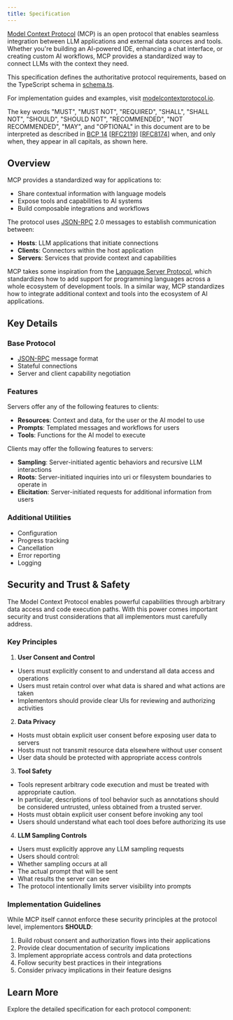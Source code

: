 ```yaml
---
title: Specification
---
```


<div id="enable-section-numbers"/>

[Model Context Protocol](https://modelcontextprotocol.io) (MCP) is an open protocol that
enables seamless integration between LLM applications and external data sources and
tools. Whether you're building an AI-powered IDE, enhancing a chat interface, or creating
custom AI workflows, MCP provides a standardized way to connect LLMs with the context
they need.

This specification defines the authoritative protocol requirements, based on the
TypeScript schema in
[schema.ts](https://github.com/modelcontextprotocol/specification/blob/main/schema/2025-06-18/schema.ts).

For implementation guides and examples, visit
[modelcontextprotocol.io](https://modelcontextprotocol.io).

The key words "MUST", "MUST NOT", "REQUIRED", "SHALL", "SHALL NOT", "SHOULD", "SHOULD
NOT", "RECOMMENDED", "NOT RECOMMENDED", "MAY", and "OPTIONAL" in this document are to be
interpreted as described in [BCP 14](https://datatracker.ietf.org/doc/html/bcp14)
[[RFC2119](https://datatracker.ietf.org/doc/html/rfc2119)]
[[RFC8174](https://datatracker.ietf.org/doc/html/rfc8174)] when, and only when, they
appear in all capitals, as shown here.

## Overview

MCP provides a standardized way for applications to:

- Share contextual information with language models
- Expose tools and capabilities to AI systems
- Build composable integrations and workflows

The protocol uses [JSON-RPC](https://www.jsonrpc.org/) 2.0 messages to establish
communication between:

- **Hosts**: LLM applications that initiate connections
- **Clients**: Connectors within the host application
- **Servers**: Services that provide context and capabilities

MCP takes some inspiration from the
[Language Server Protocol](https://microsoft.github.io/language-server-protocol/), which
standardizes how to add support for programming languages across a whole ecosystem of
development tools. In a similar way, MCP standardizes how to integrate additional context
and tools into the ecosystem of AI applications.

## Key Details

### Base Protocol

- [JSON-RPC](https://www.jsonrpc.org/) message format
- Stateful connections
- Server and client capability negotiation

### Features

Servers offer any of the following features to clients:

- **Resources**: Context and data, for the user or the AI model to use
- **Prompts**: Templated messages and workflows for users
- **Tools**: Functions for the AI model to execute

Clients may offer the following features to servers:

- **Sampling**: Server-initiated agentic behaviors and recursive LLM interactions
- **Roots**: Server-initiated inquiries into uri or filesystem boundaries to operate in
- **Elicitation**: Server-initiated requests for additional information from users

### Additional Utilities

- Configuration
- Progress tracking
- Cancellation
- Error reporting
- Logging

## Security and Trust & Safety

The Model Context Protocol enables powerful capabilities through arbitrary data access
and code execution paths. With this power comes important security and trust
considerations that all implementors must carefully address.

### Key Principles

1. **User Consent and Control**

- Users must explicitly consent to and understand all data access and operations
- Users must retain control over what data is shared and what actions are taken
- Implementors should provide clear UIs for reviewing and authorizing activities

2. **Data Privacy**

- Hosts must obtain explicit user consent before exposing user data to servers
- Hosts must not transmit resource data elsewhere without user consent
- User data should be protected with appropriate access controls

3. **Tool Safety**

- Tools represent arbitrary code execution and must be treated with appropriate
caution.
- In particular, descriptions of tool behavior such as annotations should be
considered untrusted, unless obtained from a trusted server.
- Hosts must obtain explicit user consent before invoking any tool
- Users should understand what each tool does before authorizing its use

4. **LLM Sampling Controls**
- Users must explicitly approve any LLM sampling requests
- Users should control:
- Whether sampling occurs at all
- The actual prompt that will be sent
- What results the server can see
- The protocol intentionally limits server visibility into prompts

### Implementation Guidelines

While MCP itself cannot enforce these security principles at the protocol level,
implementors **SHOULD**:

1. Build robust consent and authorization flows into their applications
2. Provide clear documentation of security implications
3. Implement appropriate access controls and data protections
4. Follow security best practices in their integrations
5. Consider privacy implications in their feature designs

## Learn More

Explore the detailed specification for each protocol component:

<CardGroup cols={5}>
    <Card
        title="Architecture"
        icon="sitemap"
        href="/specification/2025-06-18/architecture"
    />
    <Card
        title="Base Protocol"
        icon="code"
        href="/specification/2025-06-18/basic"
    />
    <Card
        title="Server Features"
        icon="server"
        href="/specification/2025-06-18/server"
    />
    <Card
        title="Client Features"
        icon="user"
        href="/specification/2025-06-18/client"
    />
    <Card title="Contributing" icon="pencil" href="/development/contributing"/>
</CardGroup>
